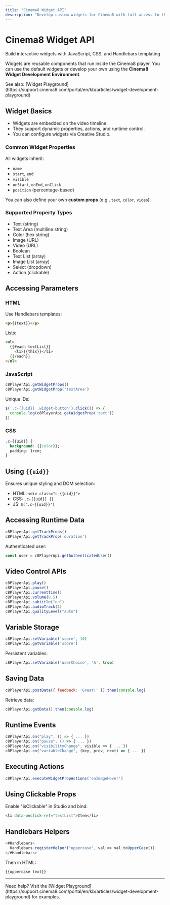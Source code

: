 ```yaml
---
title: "Cinema8 Widget API"
description: "Develop custom widgets for Cinema8 with full access to the runtime player environment, timeline data, dynamic props, and user actions."
---
```



# Cinema8 Widget API

<span className="block text-gray-500 text-base font-normal mt-1">Build interactive widgets with JavaScript, CSS, and Handlebars templating</span>

Widgets are reusable components that run inside the Cinema8 player. You can use the default widgets or develop your own using the **Cinema8 Widget Development Environment**.

<Callout type="info" className="mt-6 mb-8">
  See also: [Widget Playground](https://support.cinema8.com/portal/en/kb/articles/widget-development-playground)
</Callout>

## Widget Basics

* Widgets are embedded on the video timeline.
* They support dynamic properties, actions, and runtime control.
* You can configure widgets via Creative Studio.

### Common Widget Properties

All widgets inherit:

* `name`
* `start`, `end`
* `visible`
* `onStart`, `onEnd`, `onClick`
* `position` (percentage-based)

You can also define your own **custom props** (e.g., `text`, `color`, `video`).

### Supported Property Types

* Text (string)
* Text Area (multiline string)
* Color (hex string)
* Image (URL)
* Video (URL)
* Boolean
* Text List (array)
* Image List (array)
* Select (dropdown)
* Action (clickable)

## Accessing Parameters

### HTML

Use Handlebars templates:

```html
<p>{{text}}</p>
```

Lists:

```html
<ul>
  {{#each textList}}
    <li>{{this}}</li>
  {{/each}}
</ul>
```

### JavaScript

```js
c8PlayerApi.getWidgetProps()
c8PlayerApi.getWidgetProp('textArea')
```

Unique IDs:

```js
$('.c-{{uid}} .widget-button').click(() => {
  console.log(c8PlayerApi.getWidgetProp('text'))
})
```

### CSS

```css
.c-{{uid}} {
  background: {{color}};
  padding: 1rem;
}
```

## Using `{{uid}}`

Ensures unique styling and DOM selection:

* HTML: `<div class="c-{{uid}}">`
* CSS: `.c-{{uid}} {}`
* JS: `$('.c-{{uid}}')`

## Accessing Runtime Data

```js
c8PlayerApi.getTrackProps()
c8PlayerApi.getTrackProp('duration')
```

Authenticated user:

```js
const user = c8PlayerApi.getAuthenticatedUser()
```

## Video Control APIs

```js
c8PlayerApi.play()
c8PlayerApi.pause()
c8PlayerApi.currentTime()
c8PlayerApi.volume(0.5)
c8PlayerApi.subtitle("en")
c8PlayerApi.audioTrack(1)
c8PlayerApi.qualityLevel("auto")
```

## Variable Storage

```js
c8PlayerApi.setVariable('score', 10)
c8PlayerApi.getVariable('score')
```

Persistent variables:

```js
c8PlayerApi.setVariable('userChoice', 'A', true)
```

## Saving Data

```js
c8PlayerApi.postData({ feedback: 'Great!' }).then(console.log)
```

Retrieve data:

```js
c8PlayerApi.getData().then(console.log)
```

## Runtime Events

```js
c8PlayerApi.on("play", () => { ... })
c8PlayerApi.on("pause", () => { ... })
c8PlayerApi.on("visibilityChange", visible => { ... })
c8PlayerApi.on("variableChange", (key, prev, next) => { ... })
```

## Executing Actions

```js
c8PlayerApi.executeWidgetPropActions('onImageHover')
```

## Using Clickable Props

Enable "isClickable" in Studio and bind:

```html
<li data-onclick-ref="textList">Item</li>
```

## Handlebars Helpers

```js
<#Handlebars>
  Handlebars.registerHelper("uppercase", val => val.toUpperCase())
</#Handlebars>
```

Then in HTML:

```html
{{uppercase text}}
```

---

<Callout type="warning">
Need help? Visit the [Widget Playground](https://support.cinema8.com/portal/en/kb/articles/widget-development-playground) for examples.
</Callout>
